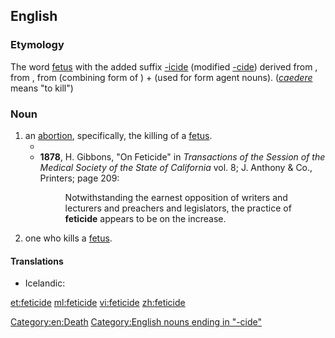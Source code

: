 ==English==

===Etymology===
The word [[fetus]] with the added suffix [[-icide]] (modified [[-cide]]) derived from {{etyl|fr|en}} {{term|-cide|lang=fr}}, from {{etyl|la|en}} {{term|-cida||cutter, killer|lang=la}}, from {{term|-cid|lang=la}} (combining form of {{term/t|la|caedō||cut, kill}}) + {{term|-a||-er|lang=la}} (used for form agent nouns). (''[[caedere]]'' means "to kill")

===Noun===
{{en-noun}}

# an [[abortion]], specifically, the killing of a [[fetus]]. 
#* {{quote-book|title=Abortion in Judaism
|author=Daniel Schiff
|publisher=Cambridge University Press
|year=2002
|isbn=0521521661|page=68
|passage=Zimra, then, takes an unequivocal stance; favoring Rashi's view over that of Maimonides, he offers little comfort for the ''rodef'' approach, holding instead that '''feticide''' cannot be regarded as murder becaue the fetus is not a ''nefesh''.}}
#* '''1878''', H. Gibbons, "On Feticide" in ''Transactions of the Session of the Medical Society of the State of California'' vol. 8; J. Anthony & Co., Printers; page 209:
#*: Notwithstanding the earnest opposition of writers and lecturers and preachers and legislators, the practice of '''feticide''' appears to be on the increase.
# one who kills a [[fetus]].

====Translations====
{{trans-top|killing of a fetus}}
* Icelandic: {{t-|is|fósturdráp|n}}
{{trans-mid}}
{{trans-bottom}}

{{trans-top|one who kills a fetus}}
{{trans-mid}}
{{trans-bottom}}
[[Category:en:Death]]
[[Category:English nouns ending in "-cide"]]

[[et:feticide]]
[[ml:feticide]]
[[vi:feticide]]
[[zh:feticide]]